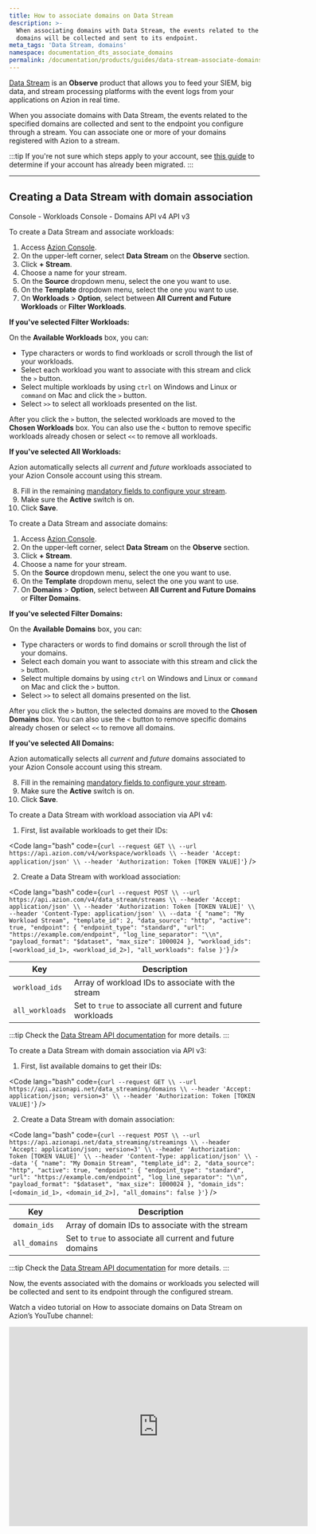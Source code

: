 ```yaml
---
title: How to associate domains on Data Stream
description: >-
  When associating domains with Data Stream, the events related to the specified
  domains will be collected and sent to its endpoint.
meta_tags: 'Data Stream, domains'
namespace: documentation_dts_associate_domains
permalink: /documentation/products/guides/data-stream-associate-domains/
---
```



<Apiv4Rollout />

[Data Stream](/en/documentation/products/observe/data-stream/) is an **Observe** product that allows you to feed your SIEM, big data, and stream processing platforms with the event logs from your applications on Azion in real time.

When you associate domains with Data Stream, the events related to the specified domains are collected and sent to the endpoint you configure through a stream. You can associate one or more of your domains registered with Azion to a stream.

:::tip
If you're not sure which steps apply to your account, see [this guide](/en/documentation/products/guides/verify-account-migration/) to determine if your account has already been migrated.
:::

---

## Creating a Data Stream with domain association

<Tabs client:visible>
<Fragment slot="tab.consoleworkloads">Console - Workloads</Fragment>
<Fragment slot="tab.consoledomain">Console - Domains</Fragment>
<Fragment slot="tab.apiv4">API v4</Fragment>
<Fragment slot="tab.apiv3">API v3</Fragment>

<Fragment slot="panel.consoleworkloads">

To create a Data Stream and associate workloads:

1. Access [Azion Console](https://console.azion.com).
2. On the upper-left corner, select **Data Stream** on the **Observe** section.
3. Click **+ Stream**.
4. Choose a name for your stream.
5. On the **Source** dropdown menu, select the one you want to use.
6. On the **Template** dropdown menu, select the one you want to use.
7. On **Workloads** > **Option**, select between **All Current and Future Workloads** or **Filter Workloads**.

**If you've selected Filter Workloads:**

On the **Available Workloads** box, you can:
- Type characters or words to find workloads or scroll through the list of your workloads.
- Select each workload you want to associate with this stream and click the `>` button.
- Select multiple workloads by using `ctrl` on Windows and Linux or `command` on Mac and click the `>` button.
- Select `>>` to select all workloads presented on the list.

After you click the `>` button, the selected workloads are moved to the **Chosen Workloads** box. You can also use the `<` button to remove specific workloads already chosen or select `<<` to remove all workloads.

**If you've selected All Workloads:**

Azion automatically selects all *current* and *future* workloads associated to your Azion Console account using this stream.

8. Fill in the remaining [mandatory fields to configure your stream](/en/documentation/products/guides/use-data-stream/).
9. Make sure the **Active** switch is on.
10. Click **Save**.

</Fragment>

<Fragment slot="panel.consoledomain">

To create a Data Stream and associate domains:

1. Access [Azion Console](https://console.azion.com).
2. On the upper-left corner, select **Data Stream** on the **Observe** section.
3. Click **+ Stream**.
4. Choose a name for your stream.
5. On the **Source** dropdown menu, select the one you want to use.
6. On the **Template** dropdown menu, select the one you want to use.
7. On **Domains** > **Option**, select between **All Current and Future Domains** or **Filter Domains**.

**If you've selected Filter Domains:**

On the **Available Domains** box, you can:
- Type characters or words to find domains or scroll through the list of your domains.
- Select each domain you want to associate with this stream and click the `>` button.
- Select multiple domains by using `ctrl` on Windows and Linux or `command` on Mac and click the `>` button.
- Select `>>` to select all domains presented on the list.

After you click the `>` button, the selected domains are moved to the **Chosen Domains** box. You can also use the `<` button to remove specific domains already chosen or select `<<` to remove all domains.

**If you've selected All Domains:**

Azion automatically selects all *current* and *future* domains associated to your Azion Console account using this stream.

8. Fill in the remaining [mandatory fields to configure your stream](/en/documentation/products/guides/use-data-stream/).
9. Make sure the **Active** switch is on.
10. Click **Save**.

</Fragment>

<Fragment slot="panel.apiv4">

To create a Data Stream with workload association via API v4:

1. First, list available workloads to get their IDs:

<Code lang="bash" code={`curl --request GET \\
  --url https://api.azion.com/v4/workspace/workloads \\
  --header 'Accept: application/json' \\
  --header 'Authorization: Token [TOKEN VALUE]'`} />

2. Create a Data Stream with workload association:

<Code lang="bash" code={`curl --request POST \\
  --url https://api.azion.com/v4/data_stream/streams \\
  --header 'Accept: application/json' \\
  --header 'Authorization: Token [TOKEN VALUE]' \\
  --header 'Content-Type: application/json' \\
  --data '{
    "name": "My Workload Stream",
    "template_id": 2,
    "data_source": "http",
    "active": true,
    "endpoint": {
      "endpoint_type": "standard",
      "url": "https://example.com/endpoint",
      "log_line_separator": "\\n",
      "payload_format": "$dataset",
      "max_size": 1000024
    },
    "workload_ids": [<workload_id_1>, <workload_id_2>],
    "all_workloads": false
  }'`} />

| Key | Description |
| --- | --- |
| `workload_ids` | Array of workload IDs to associate with the stream |
| `all_workloads` | Set to `true` to associate all current and future workloads |

:::tip
Check the [Data Stream API documentation](https://api.azion.com/v4#/operations/GetDataStreamStreams) for more details.
:::

</Fragment>

<Fragment slot="panel.apiv3">

To create a Data Stream with domain association via API v3:

1. First, list available domains to get their IDs:

<Code lang="bash" code={`curl --request GET \\
  --url https://api.azionapi.net/data_streaming/domains \\
  --header 'Accept: application/json; version=3' \\
  --header 'Authorization: Token [TOKEN VALUE]'`} />

2. Create a Data Stream with domain association:

<Code lang="bash" code={`curl --request POST \\
  --url https://api.azionapi.net/data_streaming/streamings \\
  --header 'Accept: application/json; version=3' \\
  --header 'Authorization: Token [TOKEN VALUE]' \\
  --header 'Content-Type: application/json' \\
  --data '{
    "name": "My Domain Stream",
    "template_id": 2,
    "data_source": "http",
    "active": true,
    "endpoint": {
      "endpoint_type": "standard",
      "url": "https://example.com/endpoint",
      "log_line_separator": "\\n",
      "payload_format": "$dataset",
      "max_size": 1000024
    },
    "domain_ids": [<domain_id_1>, <domain_id_2>],
    "all_domains": false
  }'`} />

| Key | Description |
| --- | --- |
| `domain_ids` | Array of domain IDs to associate with the stream |
| `all_domains` | Set to `true` to associate all current and future domains |

:::tip
Check the [Data Stream API documentation](https://api.azionapi.net/api/v3#/Data%20Stream) for more details.
:::

</Fragment>

</Tabs>

Now, the events associated with the domains or workloads you selected will be collected and sent to its endpoint through the configured stream.

Watch a video tutorial on How to associate domains on Data Stream on Azion’s YouTube channel:

<iframe
   src="https://www.youtube.com/embed/soyIbJW0VdQ"
   loading="lazy"
   width="600"
   height="400"
   title="How to associate domains on Data Stream"
   frameborder="0"
   allow="accelerometer; autoplay; clipboard-write; encrypted-media; gyroscope; picture-in-picture; web-share"
   allowfullscreen></iframe>




